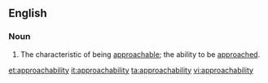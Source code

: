 ==English==

===Noun===
{{en-noun|approachabilities}}
# The characteristic of being [[approachable]]; the ability to be [[approach]]ed.

[[et:approachability]]
[[it:approachability]]
[[ta:approachability]]
[[vi:approachability]]